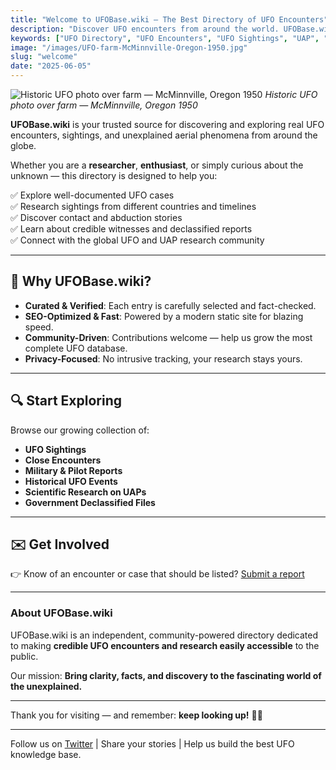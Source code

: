 ```yaml
---
title: "Welcome to UFOBase.wiki — The Best Directory of UFO Encounters"
description: "Discover UFO encounters from around the world. UFOBase.wiki is the #1 curated directory of UFO sightings, contact cases, abductions, and unidentified aerial phenomena. Explore, research, and connect with the global UFO community."
keywords: ["UFO Directory", "UFO Encounters", "UFO Sightings", "UAP", "Unidentified Aerial Phenomena", "Alien Contact", "Abductions", "Best UFO Directory", "UFO Wiki", "ufobase.wiki"]
image: "/images/UFO-farm-McMinnville-Oregon-1950.jpg"
slug: "welcome"
date: "2025-06-05"
---
```


![Historic UFO photo over farm — McMinnville, Oregon 1950](/images/UFO-farm-McMinnville-Oregon-1950.jpg)
*Historic UFO photo over farm — McMinnville, Oregon 1950*

**UFOBase.wiki** is your trusted source for discovering and exploring real UFO encounters, sightings, and unexplained aerial phenomena from around the globe.

Whether you are a **researcher**, **enthusiast**, or simply curious about the unknown — this directory is designed to help you:

✅ Explore well-documented UFO cases  
✅ Research sightings from different countries and timelines  
✅ Discover contact and abduction stories  
✅ Learn about credible witnesses and declassified reports  
✅ Connect with the global UFO and UAP research community  

---

## 🚀 Why UFOBase.wiki?

- **Curated & Verified**: Each entry is carefully selected and fact-checked.
- **SEO-Optimized & Fast**: Powered by a modern static site for blazing speed.
- **Community-Driven**: Contributions welcome — help us grow the most complete UFO database.
- **Privacy-Focused**: No intrusive tracking, your research stays yours.

---

## 🔍 Start Exploring

Browse our growing collection of:  

- **UFO Sightings**  
- **Close Encounters**  
- **Military & Pilot Reports**  
- **Historical UFO Events**  
- **Scientific Research on UAPs**  
- **Government Declassified Files**  

---

## ✉️ Get Involved

👉 Know of an encounter or case that should be listed? [Submit a report](https://codeg.link/ufobase-report)  

---

### About UFOBase.wiki

UFOBase.wiki is an independent, community-powered directory dedicated to making **credible UFO encounters and research easily accessible** to the public.

Our mission: **Bring clarity, facts, and discovery to the fascinating world of the unexplained.**

---

Thank you for visiting — and remember: **keep looking up!** 🚀✨

---

Follow us on [Twitter](https://twitter.com/blackevilgoblin) | Share your stories | Help us build the best UFO knowledge base.


